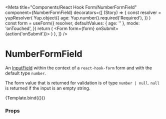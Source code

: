 
<Meta
  title="Components/React Hook Form/NumberFormField"
  component={NumberFormField}
  decorators={[
    (Story) => {
      const resolver = yupResolver(
        Yup.object({
          age: Yup.number().required('Required'),
        })
      )
      const form = useForm({
        resolver,
        defaultValues: { age: '' },
        mode: 'onTouched',
      })
      return (
        <Form form={form} onSubmit={action('onSubmit')}>
          <Story />
        </Form>
      )
    },
  ]}
/>

# NumberFormField

An [InputField](../?path=/docs/components-formnew-inputfield--default-story) within the context of a `react-hook-form` form and with the default type `number`.

The form value that is returned for validation is of type `number | null`. `null` is returned if the input is an empty string.


<Canvas>
  <Story
    name="Default"
    args={{
      name: 'age',
      label: 'Age',
      placeholder: 'Age',
      message: 'Please enter your real age',
      mode: Mode.light,
      variant: FormVariant.solid,
      disabled: false,
      iconStart: 'None',
      iconEnd: 'None',
    }}
    argTypes={{
      iconStart: {
        options: ['None', 'Person'],
        mapping: {
          None: undefined,
          Person: IconPerson,
        },
        control: { type: 'select' },
      },
      iconEnd: {
        options: ['None', 'Person'],
        mapping: {
          None: undefined,
          Person: IconPerson,
        },
        control: { type: 'select' },
      },
    }}
  >
    {Template.bind({})}
  </Story>
</Canvas>

### Props

<ArgsTable story="Default" />
